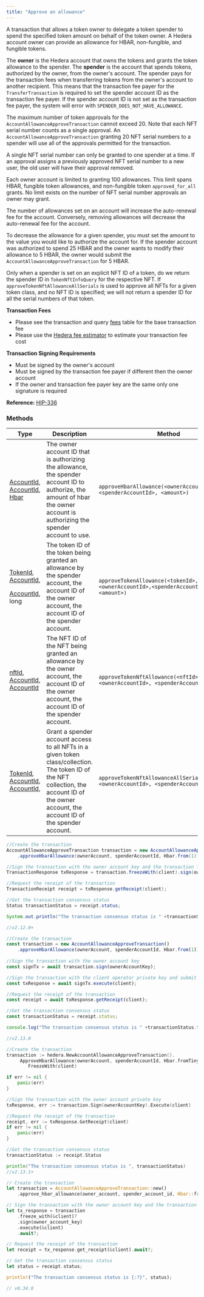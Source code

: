 ```yaml
---
title: "Approve an allowance"
---
```



A transaction that allows a token owner to delegate a token spender to spend the specified token amount on behalf of the token owner. A Hedera account owner can provide an allowance for HBAR, non-fungible, and fungible tokens.

The **owner** is the Hedera account that owns the tokens and grants the token allowance to the spender. The **spender** is the account that spends tokens, authorized by the owner, from the owner's account. The spender pays for the transaction fees when transferring tokens from the owner's account to another recipient. This means that the transaction fee payer for the `TransferTransaction` is required to set the spender account ID as the transaction fee payer. If the spender account ID is not set as the transaction fee payer, the system will error with `SPENDER_DOES_NOT_HAVE_ALLOWANCE`.

The maximum number of token approvals for the `AccountAllowanceApproveTransaction` cannot exceed 20. Note that each NFT serial number counts as a single approval. An `AccountAllowanceApproveTransaction` granting 20 NFT serial numbers to a spender will use all of the approvals permitted for the transaction.

A single NFT serial number can only be granted to one spender at a time. If an approval assigns a previously approved NFT serial number to a new user, the old user will have their approval removed.

Each owner account is limited to granting 100 allowances. This limit spans HBAR, fungible token allowances, and non-fungible token `approved_for_all` grants. No limit exists on the number of NFT serial number approvals an owner may grant.

The number of allowances set on an account will increase the auto-renewal fee for the account. Conversely, removing allowances will decrease the auto-renewal fee for the account.

To decrease the allowance for a given spender, you must set the amount to the value you would like to authorize the account for. If the spender account was authorized to spend 25 HBAR and the owner wants to modify their allowance to 5 HBAR, the owner would submit the `AccountAllowanceApproveTransaction` for 5 HBAR.

Only when a spender is set on an explicit NFT ID of a token, do we return the spender ID in `TokenNftInfoQuery` for the respective NFT. If `approveTokenNftAllowanceAllSerials` is used to approve all NFTs for a given token class, and no NFT ID is specified; we will not return a spender ID for all the serial numbers of that token.

**Transaction Fees**

* Please see the transaction and query [fees](/hedera/networks/mainnet/fees#transaction-and-query-fees) table for the base transaction fee
* Please use the [Hedera fee estimator](https://hedera.com/fees) to estimate your transaction fee cost

**Transaction Signing Requirements**

* Must be signed by the owner's account
* Must be signed by the transaction fee payer if different then the owner account
* If the owner and transaction fee payer key are the same only one signature is required

**Reference:** [HIP-336](https://github.com/hashgraph/hedera-improvement-proposal/blob/master/HIP/hip-336.md)

### Methods

| **Type**                                                                                                                                                                                                                                      | **Description**                                                                                                                                                                               | **Method**                                                                           |
| --------------------------------------------------------------------------------------------------------------------------------------------------------------------------------------------------------------------------------------------- | --------------------------------------------------------------------------------------------------------------------------------------------------------------------------------------------- | ------------------------------------------------------------------------------------ |
| [AccountId](/hedera/sdks-and-apis/sdks/specialized-types#accountid), [AccountId](/hedera/sdks-and-apis/sdks/specialized-types#accountid), [Hbar](/hedera/sdks-and-apis/sdks/hbars) | The owner account ID that is authorizing the allowance, the spender account ID to authorize, the amount of hbar the owner account is authorizing the spender account to use.                  | `approveHbarAllowance(<ownerAccountId>,<spenderAccountId>, <amount>)`                |
| <p><a href="../token-service/token-id">TokenId</a>,<br/><a href="/hedera/sdks-and-apis/sdks/specialized-types#accountid">AccountId</a>,</p><p><a href="/hedera/sdks-and-apis/sdks/specialized-types#accountid">AccountId</a>, long</p>                                                   | The token ID of the token being granted an allowance by the spender account, the account ID of the owner account, the account ID of the spender account.                                      | `approveTokenAllowance(<tokenId>,<ownerAccountId>,<spenderAccountId>, <amount>)`     |
| <p><a href="../token-service/nft-id">nftId</a>, <a href="/hedera/sdks-and-apis/sdks/specialized-types#accountid">AccountId</a>,<br/><a href="/hedera/sdks-and-apis/sdks/specialized-types#accountid">AccountId</a></p>                                                                   | The NFT ID of the NFT being granted an allowance by the owner account, the account ID of the owner account, the account ID of the spender account.                                            | `approveTokenNftAllowance(<nftId>,<ownerAccountId>, <spenderAccountId>)`             |
| <p><a href="../token-service/token-id">TokenId</a>,<br/><a href="/hedera/sdks-and-apis/sdks/specialized-types#accountid">AccountId</a>,<br/><a href="/hedera/sdks-and-apis/sdks/specialized-types#accountid">AccountId</a>,</p>                                                           | Grant a spender account access to all NFTs in a given token class/collection. The token ID of the NFT collection, the account ID of the owner account, the account ID of the spender account. | `approveTokenNftAllowanceAllSerials(<tokenId>,<ownerAccountId>, <spenderAccountId>)` |

<CodeGroup>

```java Java
//Create the transaction
AccountAllowanceApproveTransaction transaction = new AccountAllowanceApproveTransaction()
    .approveHbarAllowance(ownerAccount, spenderAccountId, Hbar.from(1));

//Sign the transaction with the owner account key and the transaction fee payer key (client)  
TransactionResponse txResponse = transaction.freezeWith(client).sign(ownerAccountKey).execute(client);

//Request the receipt of the transaction
TransactionReceipt receipt = txResponse.getReceipt(client);

//Get the transaction consensus status
Status transactionStatus = receipt.status;

System.out.println("The transaction consensus status is " +transactionStatus);

//v2.12.0+
```


```javascript JavaScript
//Create the transaction
const transaction = new AccountAllowanceApproveTransaction()
    .approveHbarAllowance(ownerAccount, spenderAccountId, Hbar.from(1));
    
//Sign the transaction with the owner account key
const signTx = await transaction.sign(ownerAccountKey);

//Sign the transaction with the client operator private key and submit to a Hedera network
const txResponse = await signTx.execute(client);

//Request the receipt of the transaction
const receipt = await txResponse.getReceipt(client);

//Get the transaction consensus status
const transactionStatus = receipt.status;

console.log("The transaction consensus status is " +transactionStatus.toString());

//v2.13.0
```


```go Go
//Create the transaction
transaction := hedera.NewAccountAllowanceApproveTransaction().
     ApproveHbarAllowance(ownerAccount, spenderAccountId, Hbar.fromTinybars(1))
        FreezeWith(client)

if err != nil {
    panic(err)
}

//Sign the transaction with the owner account private key   
txResponse, err := transaction.Sign(ownerAccountKey).Execute(client)

//Request the receipt of the transaction
receipt, err := txResponse.GetReceipt(client)
if err != nil {
    panic(err)
}

//Get the transaction consensus status
transactionStatus := receipt.Status

println("The transaction consensus status is ", transactionStatus)
//v2.13.1+
```


```rust Rust
// Create the transaction
let transaction = AccountAllowanceApproveTransaction::new()
    .approve_hbar_allowance(owner_account, spender_account_id, Hbar::from(1));

// Sign the transaction with the owner account key and the transaction fee payer key (client)
let tx_response = transaction
    .freeze_with(&client)?
    .sign(owner_account_key)
    .execute(&client)
    .await?;

// Request the receipt of the transaction
let receipt = tx_response.get_receipt(&client).await?;

// Get the transaction consensus status
let status = receipt.status;

println!("The transaction consensus status is {:?}", status);

// v0.34.0
```

</CodeGroup>
